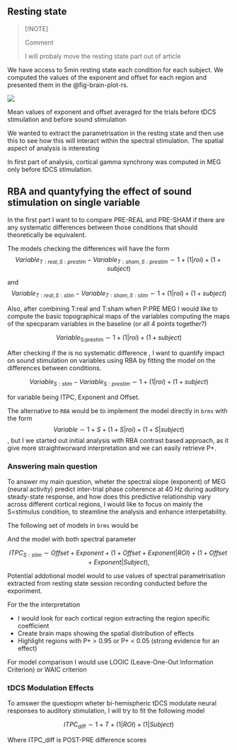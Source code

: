 ## Resting state

> [!NOTE]
> 
> Comment
> 
> I will probaly move the resting state part out of article

We have access to 5min resting state each condition for each subject. <!-- //to verify --> We computed the values of the exponent and offset for each region and presented them in the @fig-brain-plot-rs.

::: {#fig-brain-plot-rs}
![](figures/brain_plot_rs.png)

Mean values of exponent and offset averaged for the trials before tDCS stimulation and before sound stimulation
:::

We wanted to extract the parametrisation in the resting state and then use this to see how this will interact within the spectral stimulation. The spatial aspect of analysis is interesting

In first part of analysis, cortical gamma synchrony was computed in MEG only before tDCS stimulation.


##  RBA and quantyfying the effect of sound stimulation on single variable

In the first part I want to to compare  PRE-REAL and PRE-SHAM if there are any systematic differences between  those conditions that should theoretically be equivalent.

The models checking the differences will have the form
$$
Variable_{ T:real, S:prestim} - Variable_{T:sham, S:prestim} \sim 1 + (1 | roi) + (1 + subject)
$$

and
$$
Variable_{ T:real, S:stim} - Variable_{T:sham, S:stim} \sim 1 + (1 | roi) + (1 + subject)
$$


Also, after combining T:real and T:sham when P:PRE MEG I would like to compute  the basic topographical maps of the variables computing the maps of the specparam variables in the baseline  (or all  4 points together?)

$$
Variable_{\text{S:prestim}} \sim 1 + (1 | roi) + (1 + subject)
$$


After checking if  the is no systematic difference , I  want to quantify impact on sound stimulation on variables using RBA by fitting the model on the differences  between conditions.


$$
Variable_{S:stim} - Variable_{S:prestim} \sim 1 + (1 | roi) + (1 + subject)
$$


for  variable being ITPC, Exponent and Offset.


The alternative to `RBA` would be to  implement the model directly in `brms` with the form 
$$ Variable \sim  1+ S + (1 + S| roi) +   (1 + S| subject) $$, but I we started out initial analysis with RBA  contrast  based approach, as it give more straightworward interpretation and we can easily retrieve P+. 

<!-- 
###  Mixed Effects Model (or bayesian hierarchical multilevel models)

the the difference of the $ITPC_{stim} - ITPC_{nostim}$ (  baseline corrected ITPC) was used in the further analysis, producing an estimate of regional map. Z-scoring  (dividing by the SD of the  pre-stimulation period) were not feasible due to low variability of the  pre-stimulation period.

## RBA analysis -->


###  Answering main question 

To answer my main question, wheter the spectral slope (exponent) of  MEG (neural activity) predict inter-trial phase coherence at 40 Hz during auditory steady-state response, and how does this predictive relationship vary across different cortical regions,  I would like to focus on mainly the  S=stimulus condition, to steamline the analysis and enhance interpetability.


The following  set of   models in `brms` would be 


\begin{align}
    ITPC_{s:stim} &\sim 1 + (1|ROI) + (1|Subject) \tag{1} \\
    ITPC_{s:stim} &\sim Exponent_{s:stim} + (1 + Exponent_{s:stim} | ROI) + (1 + Exponent_{s:stim} | Subject) \tag{2} \\
    ITPC_{s:stim} &\sim Offset + (1 + Offset | ROI) + (1 + Offset | Subject) \tag{3}
\end{align}

<!-- $$
ITPC_{S:stim}  \sim  1 + (1 |ROI) + (1 |Subject)
$$

$$
ITPC_{S:stim}  \sim  Exponent_{S:stim}  + (1 + Exponent_{S:stim} | ROI) + (1 + Exponent_{S:stim}  | Subject),
$$


$$
ITPC_{S:stim}  \sim  Offset + (1 + Offset | ROI) + (1 + Offset  | Subject),
$$ -->

And the model with both spectral parameter 

$$
  ITPC_{S:stim}  \sim Offset + Exponent + (1 + Offset + Exponent |ROI) + (1 + Offset + Exponent|Subject),
$$


Potential  addotional model would to use   values of spectral parametrisation  extracted from resting state session recording conducted before the exporiment. 

For the the interpretation 

- I would look  for each cortical region  extracting the region specific coefficient
- Create brain maps showing the spatial distribution of effects
- Highlight regions with P+ > 0.95 or P+ < 0.05 (strong evidence for an effect)

For model comparison I would use LOOIC (Leave-One-Out Information Criterion) or WAIC criterion

###  tDCS Modulation Effects

To  amswer the questiopm wheter bi-hemispheric tDCS modulate neural responses to auditory stimulation, I will try to fit the following model

$$
ITPC_{\text{diff}} \sim 1 + T  + (1|ROI) + (1|Subject)
$$

Where   ITPC_diff  is  POST-PRE difference scores